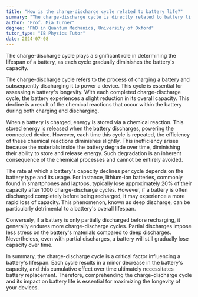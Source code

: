 ```yaml
---
title: "How is the charge-discharge cycle related to battery life?"
summary: "The charge-discharge cycle is directly related to battery life, as each cycle gradually reduces the battery's capacity."
author: "Prof. Mia Turner"
degree: "PhD in Quantum Mechanics, University of Oxford"
tutor_type: "IB Physics Tutor"
date: 2024-07-08
---
```


The charge-discharge cycle plays a significant role in determining the lifespan of a battery, as each cycle gradually diminishes the battery's capacity.

The charge-discharge cycle refers to the process of charging a battery and subsequently discharging it to power a device. This cycle is essential for assessing a battery's longevity. With each completed charge-discharge cycle, the battery experiences a slight reduction in its overall capacity. This decline is a result of the chemical reactions that occur within the battery during both charging and discharging.

When a battery is charged, energy is stored via a chemical reaction. This stored energy is released when the battery discharges, powering the connected device. However, each time this cycle is repeated, the efficiency of these chemical reactions diminishes slightly. This inefficiency arises because the materials inside the battery degrade over time, diminishing their ability to store and release energy. Such degradation is an inherent consequence of the chemical processes and cannot be entirely avoided.

The rate at which a battery's capacity declines per cycle depends on the battery type and its usage. For instance, lithium-ion batteries, commonly found in smartphones and laptops, typically lose approximately $20\%$ of their capacity after $1000$ charge-discharge cycles. However, if a battery is often discharged completely before being recharged, it may experience a more rapid loss of capacity. This phenomenon, known as deep discharge, can be particularly detrimental to a battery's overall lifespan.

Conversely, if a battery is only partially discharged before recharging, it generally endures more charge-discharge cycles. Partial discharges impose less stress on the battery's materials compared to deep discharges. Nevertheless, even with partial discharges, a battery will still gradually lose capacity over time.

In summary, the charge-discharge cycle is a critical factor influencing a battery's lifespan. Each cycle results in a minor decrease in the battery's capacity, and this cumulative effect over time ultimately necessitates battery replacement. Therefore, comprehending the charge-discharge cycle and its impact on battery life is essential for maximizing the longevity of your devices.
    